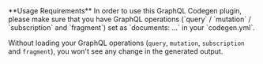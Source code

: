 
<Callout type="warning" emoji="⚠️">
**Usage Requirements**
In order to use this GraphQL Codegen plugin, please make sure that you have GraphQL operations (`query` / `mutation` / `subscription` and `fragment`) set as `documents: …` in your `codegen.yml`.

Without loading your GraphQL operations (`query`, `mutation`, `subscription` and `fragment`), you won't see any change in the generated output.
</Callout>
